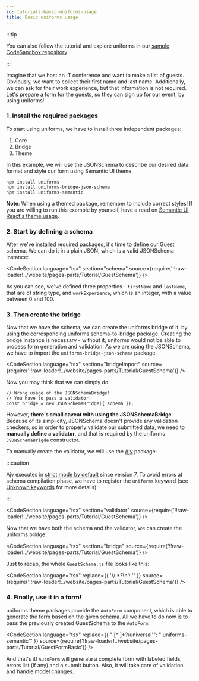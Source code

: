 ```yaml
---
id: tutorials-basic-uniforms-usage
title: Basic uniforms usage
---
```



:::tip

You can also follow the tutorial and explore uniforms in our [sample CodeSandbox repository](https://codesandbox.io/s/github/vazco/uniforms/tree/master/reproductions).

:::

Imagine that we host an IT conference and want to make a list of guests.
Obviously, we want to collect their first name and last name.
Additionally, we can ask for their work experience, but that information is not required.
Let's prepare a form for the guests, so they can sign up for our event, by using uniforms!

### 1. Install the required packages

To start using uniforms, we have to install three independent packages:

1. Core
2. Bridge
3. Theme

In this example, we will use the JSONSchema to describe our desired data format and style our form using Semantic UI theme.

```shell
npm install uniforms
npm install uniforms-bridge-json-schema
npm install uniforms-semantic
```

**Note**: When using a themed package, remember to include correct styles! If you are willing to run this example by yourself,
have a read on [Semantic UI React's theme usage](https://react.semantic-ui.com/usage/#theme).

### 2. Start by defining a schema

After we've installed required packages, it's time to define our Guest schema. We can do it in a plain JSON, which is a valid JSONSchema instance:

<CodeSection
  language="tsx"
  section="schema"
  source={require('!!raw-loader!../website/pages-parts/Tutorial/GuestSchema')}
/>

As you can see, we've defined three properties - `firstName` and `lastName`, that are of string type, and `workExperience`,
which is an integer, with a value between 0 and 100.

### 3. Then create the bridge

Now that we have the schema, we can create the uniforms bridge of it, by using the corresponding uniforms schema-to-bridge package.
Creating the bridge instance is necessary - without it, uniforms would not be able to process form generation and validation.
As we are using the JSONSchema, we have to import the `uniforms-bridge-json-schema` package.

<CodeSection
  language="tsx"
  section="bridgeImport"
  source={require('!!raw-loader!../website/pages-parts/Tutorial/GuestSchema')}
/>

Now you may think that we can simply do:

```tsx
// Wrong usage of the JSONSchemaBridge!
// You have to pass a validator!
const bridge = new JSONSchemaBridge({ schema });
```

However, **there's small caveat with using the JSONSchemaBridge**.
Because of its simplicity, JSONSchema doesn't provide any validation checkers, so in order to properly validate our submitted data,
we need to **manually define a validator**, and that is required by the uniforms `JSONSchemaBrigde` constructor.

To manually create the validator, we will use the [Ajv](https://github.com/ajv-validator/ajv) package:

:::caution

Ajv executes in [strict mode by default](https://ajv.js.org/options.html#strict) since version 7. To avoid errors at schema compilation phase, we have to register the `uniforms` keyword (see [Unknown keywords](https://ajv.js.org/strict-mode.html#unknown-keywords) for more details).

:::

<CodeSection
  language="tsx"
  section="validator"
  source={require('!!raw-loader!../website/pages-parts/Tutorial/GuestSchema')}
/>

Now that we have both the schema and the validator, we can create the uniforms bridge:

<CodeSection
  language="tsx"
  section="bridge"
  source={require('!!raw-loader!../website/pages-parts/Tutorial/GuestSchema')}
/>

Just to recap, the whole `GuestSchema.js` file looks like this:

<CodeSection
  language="tsx"
  replace={{ '//.*?\n': '' }}
  source={require('!!raw-loader!../website/pages-parts/Tutorial/GuestSchema')}
/>

### 4. Finally, use it in a form!

uniforms theme packages provide the `AutoForm` component, which is able to generate the form based on the given schema.
All we have to do now is to pass the previously created GuestSchema to the `AutoForm`:

<CodeSection
  language="tsx"
  replace={{ "'[^']*?/universal'": "'uniforms-semantic'" }}
  source={require('!!raw-loader!../website/pages-parts/Tutorial/GuestFormBasic')}
/>

And that's it! `AutoForm` will generate a complete form with labeled fields, errors list (if any) and a submit button.
Also, it will take care of validation and handle model changes.

<TutorialForm>
  <GuestFormBasic />
</TutorialForm>
